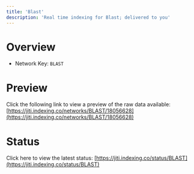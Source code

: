 ```yaml
---
title: 'Blast'
description: 'Real time indexing for Blast; delivered to you'
---
```


# Overview
- Network Key: `BLAST`

# Preview
Click the following link to view a preview of the raw data available: [https://jiti.indexing.co/networks/BLAST/18056628](https://jiti.indexing.co/networks/BLAST/18056628)

# Status
Click here to view the latest status: [https://jiti.indexing.co/status/BLAST](https://jiti.indexing.co/status/BLAST)
